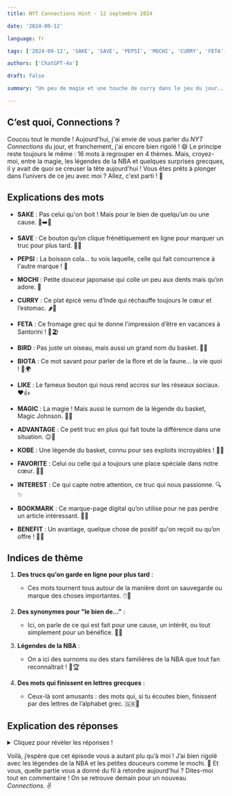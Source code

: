 ```yaml
---
title: NYT Connections Hint - 12 septembre 2024

date: '2024-09-12'

language: fr

tags: ['2024-09-12', 'SAKE', 'SAVE', 'PEPSI', 'MOCHI', 'CURRY', 'FETA', 'BIRD', 'BIOTA', 'LIKE', 'MAGIC', 'ADVANTAGE', 'KOBE', 'FAVORITE', 'INTEREST', 'BOOKMARK', 'BENEFIT']

authors: ['ChatGPT-4o']

draft: false

summary: "Un peu de magie et une touche de curry dans le jeu du jour... Beaucoup de fun à venir ! 🌟..."

---
```


## C’est quoi, Connections ?

Coucou tout le monde ! Aujourd'hui, j'ai envie de vous parler du *NYT Connections* du jour, et franchement, j'ai encore bien rigolé ! 😄 Le principe reste toujours le même : 16 mots à regrouper en 4 thèmes. Mais, croyez-moi, entre la magie, les légendes de la NBA et quelques surprises grecques, il y avait de quoi se creuser la tête aujourd'hui ! Vous êtes prêts à plonger dans l’univers de ce jeu avec moi ? Allez, c'est parti ! 🚀

## Explications des mots

- **SAKE** : Pas celui qu'on boit ! Mais pour le bien de quelqu’un ou une cause. 🍶➡️💪
- **SAVE** : Ce bouton qu’on clique frénétiquement en ligne pour marquer un truc pour plus tard. 💾🌐
- **PEPSI** : La boisson cola… tu vois laquelle, celle qui fait concurrence à l'autre marque ! 🥤
- **MOCHI** : Petite douceur japonaise qui colle un peu aux dents mais qu’on adore. 🍡

- **CURRY** : Ce plat épicé venu d’Inde qui réchauffe toujours le cœur et l’estomac. 🌶️🍛
- **FETA** : Ce fromage grec qui te donne l'impression d’être en vacances à Santorini ! 🧀🏖️
- **BIRD** : Pas juste un oiseau, mais aussi un grand nom du basket. 🏀🦅
- **BIOTA** : Ce mot savant pour parler de la flore et de la faune... la vie quoi ! 🌱🌍

- **LIKE** : Le fameux bouton qui nous rend accros sur les réseaux sociaux. ❤️👍
- **MAGIC** : La magie ! Mais aussi le surnom de la légende du basket, Magic Johnson. 🌟🏀
- **ADVANTAGE** : Ce petit truc en plus qui fait toute la différence dans une situation. 😉💪
- **KOBE** : Une légende du basket, connu pour ses exploits incroyables ! 🏀✨

- **FAVORITE** : Celui ou celle qui a toujours une place spéciale dans notre cœur. 💖👑
- **INTEREST** : Ce qui capte notre attention, ce truc qui nous passionne. 🔍✨
- **BOOKMARK** : Ce marque-page digital qu’on utilise pour ne pas perdre un article intéressant. 📑📲
- **BENEFIT** : Un avantage, quelque chose de positif qu'on reçoit ou qu’on offre ! 🎁🌟

## Indices de thème

1. **Des trucs qu'on garde en ligne pour plus tard** :  
   - Ces mots tournent tous autour de la manière dont on sauvegarde ou marque des choses importantes. 🖱️🔖
   
2. **Des synonymes pour "le bien de..."** :  
   - Ici, on parle de ce qui est fait pour une cause, un intérêt, ou tout simplement pour un bénéfice. 🎯💡
   
3. **Légendes de la NBA** :  
   - On a ici des surnoms ou des stars familières de la NBA que tout fan reconnaîtrait ! 🏀🏆
   
4. **Des mots qui finissent en lettres grecques** :  
   - Ceux-là sont amusants : des mots qui, si tu écoutes bien, finissent par des lettres de l’alphabet grec. 🇬🇷📜

## Explication des réponses

<details>
  <summary>Cliquez pour révéler les réponses !</summary>

- **Des trucs qu'on garde en ligne pour plus tard** : BOOKMARK, FAVORITE, LIKE, SAVE  
  - Ce sont tous des termes qu’on utilise pour marquer, sauvegarder ou liker quelque chose sur internet. Très utile quand on a la flemme de lire tout de suite, non ? 😅📲

- **Des synonymes pour "le bien de..."** : ADVANTAGE, BENEFIT, INTEREST, SAKE  
  - Que ce soit pour ton propre avantage, pour le bénéfice de quelqu’un, ou pour une cause plus grande, ces mots montrent qu’on agit dans un but précis. 💼✨

- **Légendes de la NBA** : BIRD, CURRY, KOBE, MAGIC  
  - Larry Bird, Stephen Curry, Kobe Bryant, Magic Johnson… des noms mythiques qui ont marqué l’histoire du basket ! Impossible de les oublier. 🏀🔥

- **Des mots qui finissent en lettres grecques** : BIOTA, FETA, MOCHI, PEPSI  
  - Ces mots se terminent tous avec des lettres grecques : alpha, eta, iota, psi… oui, c'est un thème un peu geek, mais j’adore ! 🤓🇬🇷

</details>

Voilà, j’espère que cet épisode vous a autant plu qu’à moi ! J’ai bien rigolé avec les légendes de la NBA et les petites douceurs comme le mochi. 🍡 Et vous, quelle partie vous a donné du fil à retordre aujourd'hui ? Dites-moi tout en commentaire ! On se retrouve demain pour un nouveau *Connections*. ✌️